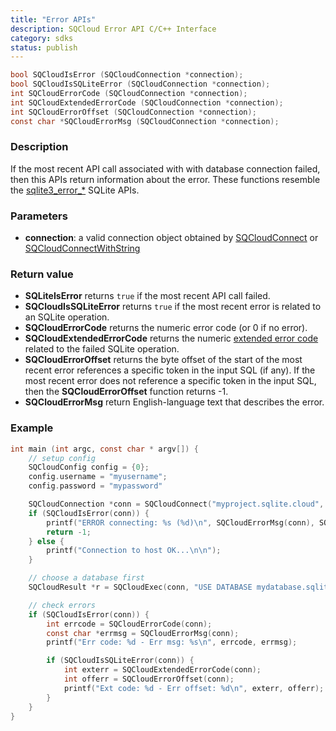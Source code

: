 ```yaml
---
title: "Error APIs"
description: SQCloud Error API C/C++ Interface
category: sdks
status: publish
---
```


```c
bool SQCloudIsError (SQCloudConnection *connection);
bool SQCloudIsSQLiteError (SQCloudConnection *connection);
int SQCloudErrorCode (SQCloudConnection *connection);
int SQCloudExtendedErrorCode (SQCloudConnection *connection);
int SQCloudErrorOffset (SQCloudConnection *connection);
const char *SQCloudErrorMsg (SQCloudConnection *connection);
```

### Description
If the most recent API call associated with with database connection failed, then this APIs return information about the error.
These functions resemble the [sqlite3_error_*](https://www.sqlite.org/c3ref/errcode.html) SQLite APIs. 


### Parameters
* **connection**: a valid connection object obtained by [SQCloudConnect](/docs/sdks/c/sqcloudconnect) or [SQCloudConnectWithString](/docs/sdks/c/sqcloudconnectwithstring)

### Return value
* **SQLiteIsError** returns `true` if the most recent API call failed.
* **SQCloudIsSQLiteError** returns `true` if the most recent error is related to an SQLite operation.
* **SQCloudErrorCode** returns the numeric error code (or 0 if no error).
* **SQCloudExtendedErrorCode** returns the numeric [extended error code](https://www.sqlite.org/rescode.html#extrc) related to the failed SQLite operation.
* **SQCloudErrorOffset** returns the byte offset of the start of the most recent error references a specific token in the input SQL (if any). If the most recent error does not reference a specific token in the input SQL, then the **SQCloudErrorOffset** function returns -1.
* **SQCloudErrorMsg** return English-language text that describes the error.

### Example
```c
int main (int argc, const char * argv[]) {
    // setup config
    SQCloudConfig config = {0};
    config.username = "myusername";
    config.password = "mypassword"

    SQCloudConnection *conn = SQCloudConnect("myproject.sqlite.cloud", SQCLOUD_DEFAULT_PORT, &config);
    if (SQCloudIsError(conn)) {
        printf("ERROR connecting: %s (%d)\n", SQCloudErrorMsg(conn), SQCloudErrorCode(conn));
        return -1;
    } else {
        printf("Connection to host OK...\n\n");
    }

    // choose a database first
    SQCloudResult *r = SQCloudExec(conn, "USE DATABASE mydatabase.sqlite;");

    // check errors
    if (SQCloudIsError(conn)) {
        int errcode = SQCloudErrorCode(conn);
        const char *errmsg = SQCloudErrorMsg(conn);
        printf("Err code: %d - Err msg: %s\n", errcode, errmsg);

        if (SQCloudIsSQLiteError(conn)) {
            int exterr = SQCloudExtendedErrorCode(conn);
            int offerr = SQCloudErrorOffset(conn);
            printf("Ext code: %d - Err offset: %d\n", exterr, offerr);
        }
    }
}
```